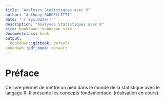 ```yaml
---
title: "Analyses Statistiques avec R"
author: "Anthony SARDELLITTI"
date: "`r Sys.Date()`"
description: "Analyses Statistiques avec R"
site: bookdown::bookdown_site
documentclass: book
output:
  bookdown::gitbook: default
bookdown::pdf_book: default
---
```


# Préface

Ce livre permet de mettre un pied dans le monde de la statistique avec le langage R. Il présente les concepts fondamentaux. (réalisation en cours)